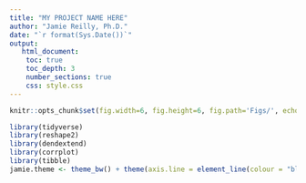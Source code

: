 ```yaml
---
title: "MY PROJECT NAME HERE"
author: "Jamie Reilly, Ph.D."
date: "`r format(Sys.Date())`"
output:
   html_document:
    toc: true
    toc_depth: 3
    number_sections: true
    css: style.css
---
```


```r
knitr::opts_chunk$set(fig.width=6, fig.height=6, fig.path='Figs/', echo=TRUE, tidy=TRUE, message=F, warning=F, cache=T)
```


```r
library(tidyverse)
library(reshape2)
library(dendextend)
library(corrplot)
library(tibble)
jamie.theme <- theme_bw() + theme(axis.line = element_line(colour = "black"), panel.grid.minor = element_blank(), panel.grid.major = element_blank(), panel.border = element_blank(), panel.background = element_blank(), legend.title= element_blank())
```

